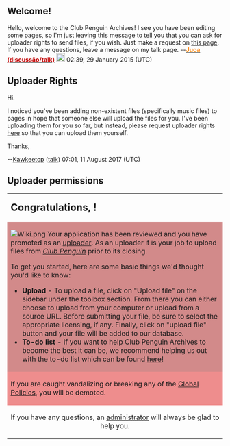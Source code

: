 == Welcome! ==
Hello, welcome to the Club Penguin Archives! I see you have been editing some pages, so I'm just leaving this message to tell you that you can ask for uploader rights to send files, if you wish. Just make a request on [[Club Penguin Archives:Request permissions|this page]]. If you have any questions, leave a message on my talk page. --[[User:Juca|<span style="color:#ff7c00;"><b>Juca</b></span>]] [[User talk:Juca|<span style="color:#c00000;"><b>(discussão/talk)</b></span>]] [[File:Penguinguitar.png|link=Special:Contributions/Juca|20px]] 02:39, 29 January 2015 (UTC)

==Uploader Rights==
Hi.

I noticed you've been adding non-existent files (specifically music files) to pages in hope that someone else will upload the files for you. I've been uploading them for you so far, but instead, please request uploader rights [[Club Penguin Archives:Request uploader permissions|here]] so that you can upload them yourself.

Thanks,

--[[User:Kawkeetcp|Kawkeetcp]] ([[User talk:Kawkeetcp|talk]]) 07:01, 11 August 2017 (UTC)

== Uploader permissions ==

{| align="center" style="background: #DAA3A3; {{roundy|10px}} border: 3px solid #C65454; width: 80%"
|- align="center"
| colspan="2" | <big><big>'''Congratulations, {{BASEPAGENAME}}!'''</big></big>

|- align="left"
| style="background: #D28A8A; {{roundy|10px}} padding:5px;" colspan="2" | [[File:Wiki.png|right|link=]]
Your application has been reviewed and you have promoted as an [[Special:ListUsers/uploader|uploader]]. As an uploader it is your job to upload files from [[wiki:Club Penguin|''Club Penguin'']] prior to its closing.

To get you started, here are some basic things we'd thought you'd like to know:

*'''Upload''' - To upload a file, click on "Upload file" on the sidebar under the toolbox section. From there you can either choose to upload from your computer or upload from a source URL. Before submitting your file, be sure to select the appropriate licensing, if any. Finally, click on "upload file" button and your file will be added to our database.
*'''To-do list''' - If you want to help Club Penguin Archives to become the best it can be, we recommend helping us out with the to-do list which can be found [[Club Penguin Archives:To-do List|here]]!

|- align="center"

| style="background: #EE8D8D; {{roundy|10px}}" colspan="2" |
If you are caught vandalizing or breaking any of the [[clubpenguinwiki: Club Penguin Wiki Network:Global Policy|Global Policies]], you will be demoted.
|-
! style="background: #C65454; {{roundyleft|10px}}" align="center" | If you have any questions, an [[Project:Administrators|administrator]] will always be glad to help you.
| style="background:#ffffff; {{roundyright|10px}}" align="left" |Enjoy! --[[User:Mario Rk|'''<span class="Xc6" style="color:#FF0000;">Mario Rk</span>''']] <sup>[[User talk:Mario Rk|<span class="Xc6" style="color:#FF0000;">(T)</span>]] [[Special:Contributions/Mario Rk|<span class="Xc6" style="color:#FF0000;">(C)</span>]]</sup> 22:33, 8 September 2017 (UTC)
|}
